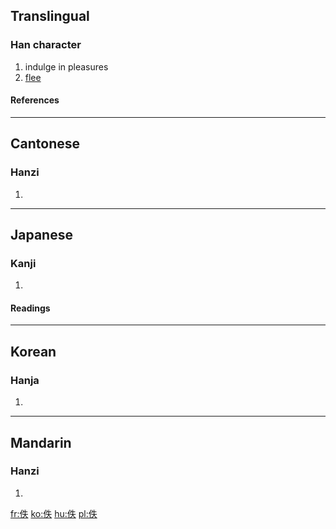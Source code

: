 ==Translingual==
===Han character===
{{Han char|rn=9|rad=人|as=05|sn=7|four=2523<sub>0</sub>|canj=人竹手人 (OHQO)}}
# indulge in pleasures
# [[flee]]
====References====
{{Han ref|kx=0099.030|dkj=00516|dj=0208.100|hdz=10134.050|uh=4F5A|ud=20314|bh=A748|bd=42824}}
----
==Cantonese==
===Hanzi===
{{yue-hanzi|jyut=|y=yat6}}
# {{defn|Cantonese}}
----
==Japanese==
===Kanji===
{{ja-kanji|grade=|rs=人05}}
# {{defn|Japanese}} 
====Readings====
{{ja-readings|on=[[いつ]] (itsu), [[てつ]] (tetsu)|kun=[[のがれる]] (nogareru)}}
----
==Korean==
===Hanja===
{{ko-hanja|hangeul=[[일]], [[질]]|rv=il, jil|mr=il, chil}}
# {{defn|Korean}}
----
==Mandarin==
===Hanzi===
{{cmn-hanzi|pin=[[dié]] (die2), *yì (yi4)|wg=tieh<sup>2</sup>, i<sup>4</sup>}}
# {{defn|Mandarin}}

[[fr:佚]]
[[ko:佚]]
[[hu:佚]]
[[pl:佚]]